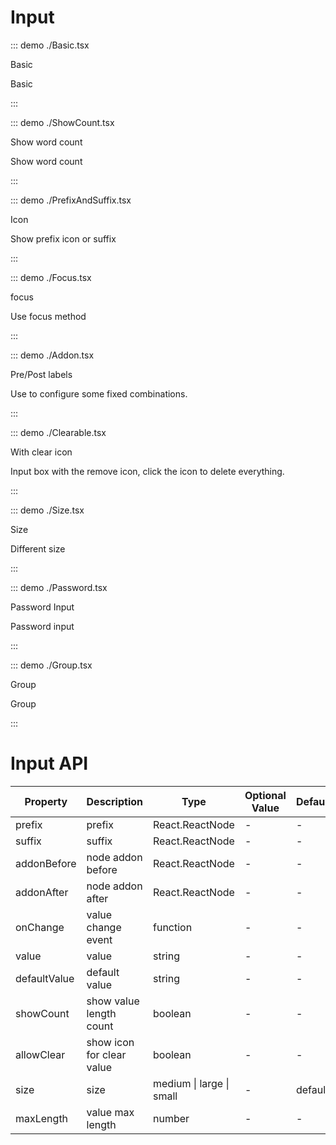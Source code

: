 # Input

::: demo ./Basic.tsx

Basic

Basic

:::

::: demo ./ShowCount.tsx

Show word count

Show word count

:::

::: demo ./PrefixAndSuffix.tsx

Icon

Show prefix icon or suffix

:::

::: demo ./Focus.tsx

focus

Use focus method

:::

::: demo ./Addon.tsx

Pre/Post labels

Use to configure some fixed combinations.

:::

::: demo ./Clearable.tsx

With clear icon

Input box with the remove icon, click the icon to delete everything.

:::

::: demo ./Size.tsx

Size

Different size

:::

::: demo ./Password.tsx

Password Input

Password input

:::

::: demo ./Group.tsx

Group

Group

:::

# Input API

| Property | Description | Type | Optional Value | Default | Require |
| --- | --- | --- | --- | --- | --- |
| prefix | prefix | React.ReactNode | - | - | false |
| suffix | suffix | React.ReactNode | - | - | false |
| addonBefore | node addon before | React.ReactNode | - | - | false |
| addonAfter | node addon after | React.ReactNode | - | - | false |
| onChange | value change event | function | - | - | false |
| value | value | string | - | - | false |
| defaultValue | default value | string | - | - | false |
| showCount | show value length count | boolean | - | - | false |
| allowClear | show icon for clear value | boolean | - | - | false |
| size | size | medium &#x007c; large &#x007c; small | - | default | false |
| maxLength | value max length | number | - | - | false |
